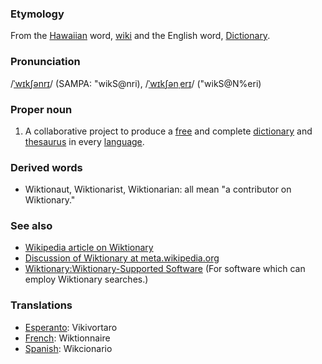 ===Etymology===
From the [[Hawaiian]] word, [[wiki]] and the English word, [[Dictionary]].

===Pronunciation===
/[[Received Pronunciation|ˈwɪkʃənrɪ]]/ (SAMPA: "wikS@nri), /[[General American|ˈwɪkʃənˌerɪ]]/ ("wikS@N%eri)

===Proper noun===
# A collaborative project to produce a [[free]] and complete [[dictionary]] and [[thesaurus]] in every [[language]].

===Derived words===
* Wiktionaut, Wiktionarist, Wiktionarian: all mean "a contributor on Wiktionary."

=== See also ===
* [[w:Wiktionary|Wikipedia article on Wiktionary]]
* [[m:Wiktionary|Discussion of Wiktionary at meta.wikipedia.org]]
* [[Wiktionary:Wiktionary-Supported Software]]  (For software which can employ Wiktionary searches.)

=== Translations ===
* [[Esperanto]]: Vikivortaro
* [[French]]: Wiktionnaire
* [[Spanish]]: Wikcionario